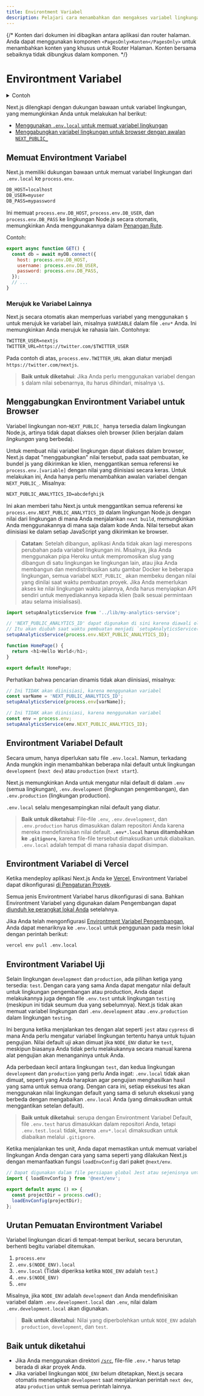 ```yaml
---
title: Environtment Variabel
description: Pelajari cara menambahkan dan mengakses variabel lingkungan dalam aplikasi Next.js Anda.
---
```


{/* Konten dari dokumen ini dibagikan antara aplikasi dan router halaman. Anda dapat menggunakan komponen `<PagesOnly>Konten</PagesOnly>` untuk menambahkan konten yang khusus untuk Router Halaman. Konten bersama sebaiknya tidak dibungkus dalam komponen. */}

# Environtment Variabel

<details>
  <summary>Contoh</summary>

- [Environtment Variabel](https://github.com/vercel/next.js/tree/canary/examples/environment-variables)

</details>

Next.js dilengkapi dengan dukungan bawaan untuk variabel lingkungan, yang memungkinkan Anda untuk melakukan hal berikut:

- [Menggunakan `.env.local` untuk memuat variabel lingkungan](#memuat-variabel-lingkungan)
- [Menggabungkan variabel lingkungan untuk browser dengan awalan `NEXT_PUBLIC_`](#menggabungkan-variabel-lingkungan-untuk-browser)

## Memuat Environtment Variabel

Next.js memiliki dukungan bawaan untuk memuat variabel lingkungan dari `.env.local` ke `process.env`.

```txt filename=".env.local"
DB_HOST=localhost
DB_USER=myuser
DB_PASS=mypassword
```

Ini memuat `process.env.DB_HOST`, `process.env.DB_USER`, dan `process.env.DB_PASS` ke lingkungan Node.js secara otomatis, memungkinkan Anda menggunakannya dalam [Penangan Rute](/docs/app/building-your-application/routing/route-handlers).

Contoh:

```js filename="app/api/route.js"
export async function GET() {
  const db = await myDB.connect({
    host: process.env.DB_HOST,
    username: process.env.DB_USER,
    password: process.env.DB_PASS,
  });
  // ...
}
```

### Merujuk ke Variabel Lainnya

Next.js secara otomatis akan memperluas variabel yang menggunakan `$` untuk merujuk ke variabel lain, misalnya `$VARIABLE` dalam file `.env*` Anda. Ini memungkinkan Anda merujuk ke rahasia lain. Contohnya:

```txt filename=".env"
TWITTER_USER=nextjs
TWITTER_URL=https://twitter.com/$TWITTER_USER
```

Pada contoh di atas, `process.env.TWITTER_URL` akan diatur menjadi `https://twitter.com/nextjs`.

> **Baik untuk diketahui**: Jika Anda perlu menggunakan variabel dengan `$` dalam nilai sebenarnya, itu harus dihindari, misalnya `\$`.

## Menggabungkan Environtment Variabel untuk Browser

Variabel lingkungan non-`NEXT_PUBLIC_` hanya tersedia dalam lingkungan Node.js, artinya tidak dapat diakses oleh browser (klien berjalan dalam _lingkungan_ yang berbeda).

Untuk membuat nilai variabel lingkungan dapat diakses dalam browser, Next.js dapat "menggabungkan" nilai tersebut, pada saat pembuatan, ke bundel js yang dikirimkan ke klien, menggantikan semua referensi ke `process.env.[variable]` dengan nilai yang diinisiasi secara keras. Untuk melakukan ini, Anda hanya perlu menambahkan awalan variabel dengan `NEXT_PUBLIC_`. Misalnya:

```txt filename="Terminal"
NEXT_PUBLIC_ANALYTICS_ID=abcdefghijk
```

Ini akan memberi tahu Next.js untuk menggantikan semua referensi ke `process.env.NEXT_PUBLIC_ANALYTICS_ID` dalam lingkungan Node.js dengan nilai dari lingkungan di mana Anda menjalankan `next build`, memungkinkan Anda menggunakannya di mana saja dalam kode Anda. Nilai tersebut akan diinisiasi ke dalam setiap JavaScript yang dikirimkan ke browser.

> **Catatan**: Setelah dibangun, aplikasi Anda tidak akan lagi merespons perubahan pada variabel lingkungan ini. Misalnya, jika Anda menggunakan pipa Heroku untuk mempromosikan slug yang dibangun di satu lingkungan ke lingkungan lain, atau jika Anda membangun dan mendistribusikan satu gambar Docker ke beberapa lingkungan, semua variabel `NEXT_PUBLIC_` akan membeku dengan nilai yang dinilai saat waktu pembuatan proyek. Jika Anda memerlukan akses ke nilai lingkungan waktu jalannya, Anda harus menyiapkan API sendiri untuk menyediakannya kepada klien (baik sesuai permintaan atau selama inisialisasi).

```js filename="pages/index.js"
import setupAnalyticsService from '../lib/my-analytics-service';

// 'NEXT_PUBLIC_ANALYTICS_ID' dapat digunakan di sini karena diawali oleh 'NEXT_PUBLIC_'.
// Itu akan diubah saat waktu pembuatan menjadi `setupAnalyticsService('abcdefghijk')`.
setupAnalyticsService(process.env.NEXT_PUBLIC_ANALYTICS_ID);

function HomePage() {
  return <h1>Hello World</h1>;
}

export default HomePage;
```

Perhatikan bahwa pencarian dinamis tidak akan diinisiasi, misalnya:

```js
// Ini TIDAK akan diinisiasi, karena menggunakan variabel
const varName = 'NEXT_PUBLIC_ANALYTICS_ID';
setupAnalyticsService(process.env[varName]);

// Ini TIDAK akan diinisiasi, karena menggunakan variabel
const env = process.env;
setupAnalyticsService(env.NEXT_PUBLIC_ANALYTICS_ID);
```

## Environtment Variabel Default

Secara umum, hanya diperlukan satu file `.env.local`. Namun, terkadang Anda mungkin ingin menambahkan beberapa nilai default untuk lingkungan `development` (`next dev`) atau `production` (`next start`).

Next.js memungkinkan Anda untuk mengatur nilai default di dalam `.env` (semua lingkungan), `.env.development` (lingkungan pengembangan), dan `.env.production` (lingkungan production).

`.env.local` selalu mengesampingkan nilai default yang diatur.

> **Baik untuk diketahui**: File-file `.env`, `.env.development`, dan `.env.production` harus dimasukkan dalam repositori Anda karena mereka mendefinisikan nilai default. **`.env*.local` harus ditambahkan ke `.gitignore`**, karena file-file tersebut dimaksudkan untuk diabaikan. `.env.local` adalah tempat di mana rahasia dapat disimpan.

## Environtment Variabel di Vercel

Ketika mendeploy aplikasi Next.js Anda ke [Vercel](https://vercel.com), Environtment Variabel dapat dikonfigurasi [di Pengaturan Proyek](https://vercel.com/docs/concepts/projects/environment-variables?utm_source=next-site&utm_medium=docs&utm_campaign=next-website).

Semua jenis Environtment Variabel harus dikonfigurasi di sana. Bahkan Environtment Variabel yang digunakan dalam Pengembangan dapat [diunduh ke perangkat lokal Anda](https://vercel.com/docs/concepts/projects/environment-variables#development-environment-variables?utm_source=next-site&utm_medium=docs&utm_campaign=next-website) setelahnya.

Jika Anda telah mengonfigurasi [Environtment Variabel Pengembangan](https://vercel.com/docs/concepts/projects/environment-variables#development-environment-variables?utm_source=next-site&utm_medium=docs&utm_campaign=next-website), Anda dapat menariknya ke `.env.local` untuk penggunaan pada mesin lokal dengan perintah berikut:

```bash filename="Terminal"
vercel env pull .env.local
```

## Environtment Variabel Uji

Selain lingkungan `development` dan `production`, ada pilihan ketiga yang tersedia: `test`. Dengan cara yang sama Anda dapat mengatur nilai default untuk lingkungan pengembangan atau production, Anda dapat melakukannya juga dengan file `.env.test` untuk lingkungan `testing` (meskipun ini tidak seumum dua yang sebelumnya). Next.js tidak akan memuat variabel lingkungan dari `.env.development` atau `.env.production` dalam lingkungan `testing`.

Ini berguna ketika menjalankan tes dengan alat seperti `jest` atau `cypress` di mana Anda perlu mengatur variabel lingkungan tertentu hanya untuk tujuan pengujian. Nilai default uji akan dimuat jika `NODE_ENV` diatur ke `test`, meskipun biasanya Anda tidak perlu melakukannya secara manual karena alat pengujian akan menanganinya untuk Anda.

Ada perbedaan kecil antara lingkungan `test`, dan kedua lingkungan `development` dan `production` yang perlu Anda ingat: `.env.local` tidak akan dimuat, seperti yang Anda harapkan agar pengujian menghasilkan hasil yang sama untuk semua orang. Dengan cara ini, setiap eksekusi tes akan menggunakan nilai lingkungan default yang sama di seluruh eksekusi yang berbeda dengan mengabaikan `.env.local` Anda (yang dimaksudkan untuk menggantikan setelan default).

> **Baik untuk diketahui**: serupa dengan Environtment Variabel Default, file `.env.test` harus dimasukkan dalam repositori Anda, tetapi `.env.test.local` tidak, karena `.env*.local` dimaksudkan untuk diabaikan melalui `.gitignore`.

Ketika menjalankan tes unit, Anda dapat memastikan untuk memuat variabel lingkungan Anda dengan cara yang sama seperti yang dilakukan Next.js dengan memanfaatkan fungsi `loadEnvConfig` dari paket `@next/env`.

```js
// Dapat digunakan dalam file persiapan global Jest atau sejenisnya untuk pengaturan pengujian Anda
import { loadEnvConfig } from '@next/env';

export default async () => {
  const projectDir = process.cwd();
  loadEnvConfig(projectDir);
};
```

## Urutan Pemuatan Environtment Variabel

Variabel lingkungan dicari di tempat-tempat berikut, secara berurutan, berhenti begitu variabel ditemukan.

1. `process.env`
2. `.env.$(NODE_ENV).local`
3. `.env.local` (Tidak diperiksa ketika `NODE_ENV` adalah `test`.)
4. `.env.$(NODE_ENV)`
5. `.env`

Misalnya, jika `NODE_ENV` adalah `development` dan Anda mendefinisikan variabel dalam `.env.development.local` dan `.env`, nilai dalam `.env.development.local` akan digunakan.

> **Baik untuk diketahui**: Nilai yang diperbolehkan untuk `NODE_ENV` adalah `production`, `development`, dan `test`.

## Baik untuk diketahui

- Jika Anda menggunakan direktori [`/src`](/docs/app/building-your-application/configuring/src-directory), file-file `.env.*` harus tetap berada di akar proyek Anda.
- Jika variabel lingkungan `NODE_ENV` belum ditetapkan, Next.js secara otomatis menetapkan `development` saat menjalankan perintah `next dev`, atau `production` untuk semua perintah lainnya.
